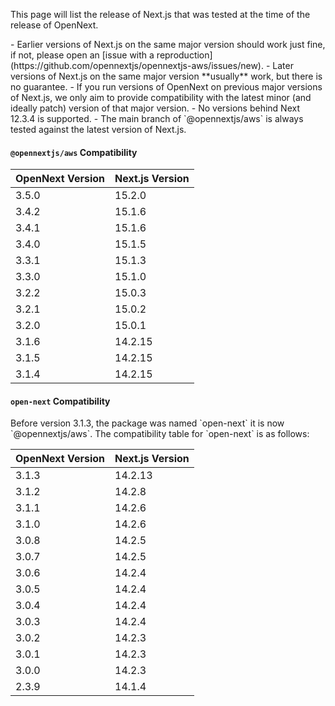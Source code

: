 
This page will list the release of Next.js that was tested at the time of the release of OpenNext.

<Callout variant="info">
  - Earlier versions of Next.js on the same major version should work just fine, if not, please open an [issue
  with a reproduction](https://github.com/opennextjs/opennextjs-aws/issues/new). - Later versions of Next.js
  on the same major version **usually** work, but there is no guarantee. - If you run versions of OpenNext on
  previous major versions of Next.js, we only aim to provide compatibility with the latest minor (and ideally
  patch) version of that major version. - No versions behind Next 12.3.4 is supported. - The main branch of
  `@opennextjs/aws` is always tested against the latest version of Next.js.
</Callout>

#### `@opennextjs/aws` Compatibility

| OpenNext Version | Next.js Version |
| ---------------- | --------------- |
| 3.5.0            | 15.2.0          |
| 3.4.2            | 15.1.6          |
| 3.4.1            | 15.1.6          |
| 3.4.0            | 15.1.5          |
| 3.3.1            | 15.1.3          |
| 3.3.0            | 15.1.0          |
| 3.2.2            | 15.0.3          |
| 3.2.1            | 15.0.2          |
| 3.2.0            | 15.0.1          |
| 3.1.6            | 14.2.15         |
| 3.1.5            | 14.2.15         |
| 3.1.4            | 14.2.15         |

#### `open-next` Compatibility

<Callout variant="warning">
  Before version 3.1.3, the package was named `open-next` it is now `@opennextjs/aws`. The compatibility table
  for `open-next` is as follows:
</Callout>

| OpenNext Version | Next.js Version |
| ---------------- | --------------- |
| 3.1.3            | 14.2.13         |
| 3.1.2            | 14.2.8          |
| 3.1.1            | 14.2.6          |
| 3.1.0            | 14.2.6          |
| 3.0.8            | 14.2.5          |
| 3.0.7            | 14.2.5          |
| 3.0.6            | 14.2.4          |
| 3.0.5            | 14.2.4          |
| 3.0.4            | 14.2.4          |
| 3.0.3            | 14.2.4          |
| 3.0.2            | 14.2.3          |
| 3.0.1            | 14.2.3          |
| 3.0.0            | 14.2.3          |
| 2.3.9            | 14.1.4          |
